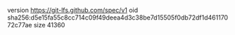 version https://git-lfs.github.com/spec/v1
oid sha256:d5e15fa55c8cc714c09f49deea4d3c38be7d15505f0db72df1d46117072c77ae
size 41360
